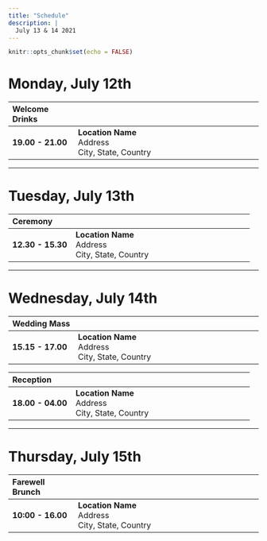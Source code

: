 ```yaml
---
title: "Schedule"
description: |
  July 13 & 14 2021
---
```


```r
knitr::opts_chunk$set(echo = FALSE)
```

# Monday, July 12th

| Welcome Drinks    |                                                      |
|:------------------|------------------------------------------------------|
| **19.00 - 21.00** | **Location Name**<br>Address<br>City, State, Country |

------------------------------------------------------------------------

# Tuesday, July 13th

| Ceremony   |                                                      |
|:------------------|------------------------------------------------------|
| **12.30 - 15.30** | **Location Name**<br>Address<br>City, State, Country |

------------------------------------------------------------------------

# Wednesday, July 14th

| Wedding Mass      |                                                      |
|:------------------|------------------------------------------------------|
| **15.15 - 17.00** | **Location Name**<br>Address<br>City, State, Country |

| Reception         |                                                      |
|:------------------|------------------------------------------------------|
| **18.00 - 04.00** | **Location Name**<br>Address<br>City, State, Country |

------------------------------------------------------------------------

# Thursday, July 15th

| Farewell Brunch   |                                                      |
|:------------------|------------------------------------------------------|
| **10:00 - 16.00** | **Location Name**<br>Address<br>City, State, Country |

